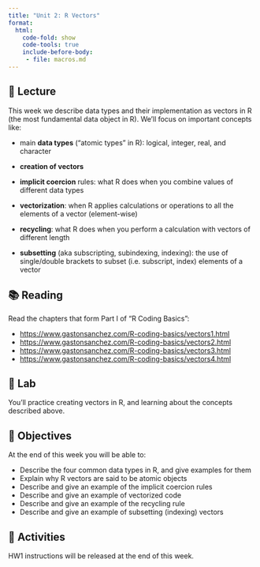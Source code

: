 ```yaml
---
title: "Unit 2: R Vectors"
format:
  html:
    code-fold: show
    code-tools: true
    include-before-body:
     - file: macros.md
---
```



## 📖 Lecture

This week we describe data types and their implementation as vectors in R (the most fundamental data object in R). We'll focus on important concepts like:

- main __data types__ ("atomic types" in R): logical, integer, real, and character

- __creation of vectors__

- __implicit coercion__ rules: what R does when you combine values of different data types

- __vectorization__: when R applies calculations or operations to all the elements of a vector (element-wise)

- __recycling__: what R does when you perform a calculation with vectors of different length

- __subsetting__ (aka subscripting, subindexing, indexing): the use of single/double brackets to subset (i.e. subscript, index) elements of a vector



## 📚 Reading

Read the chapters that form Part I of "R Coding Basics":

- <https://www.gastonsanchez.com/R-coding-basics/vectors1.html>
- <https://www.gastonsanchez.com/R-coding-basics/vectors2.html>
- <https://www.gastonsanchez.com/R-coding-basics/vectors3.html>
- <https://www.gastonsanchez.com/R-coding-basics/vectors4.html>
 


## 🔬 Lab

You'll practice creating vectors in R, and learning about the concepts described above.

 

## 🎯 Objectives

At the end of this week you will be able to:

- Describe the four common data types in R, and give examples for them
- Explain why R vectors are said to be atomic objects
- Describe and give an example of the implicit coercion rules
- Describe and give an example of vectorized code
- Describe and give an example of the recycling rule
- Describe and give an example of subsetting (indexing) vectors
 


## 🔔 Activities

HW1 instructions will be released at the end of this week.


